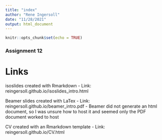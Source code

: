 ```yaml
---
title: "index"
author: "Rene Ingersoll"
date: "11/28/2021"
output: html_document
---
```


```r
knitr::opts_chunk$set(echo = TRUE)
```

### Assignment 12

# Links

isoslides created with Rmarkdown
  - Link: reingersoll.github.io/isoslides_intro.html

Beamer slides created with LaTex
  - Link: reingersoll.github.io/beamer_intro.pdf
  - Beamer did not generate an html document, so I was unsure how to host it and seemed only the PDF document worked to host
  
CV created with an Rmarkdown template
  - Link: reingersoll.github.io/CV.html
